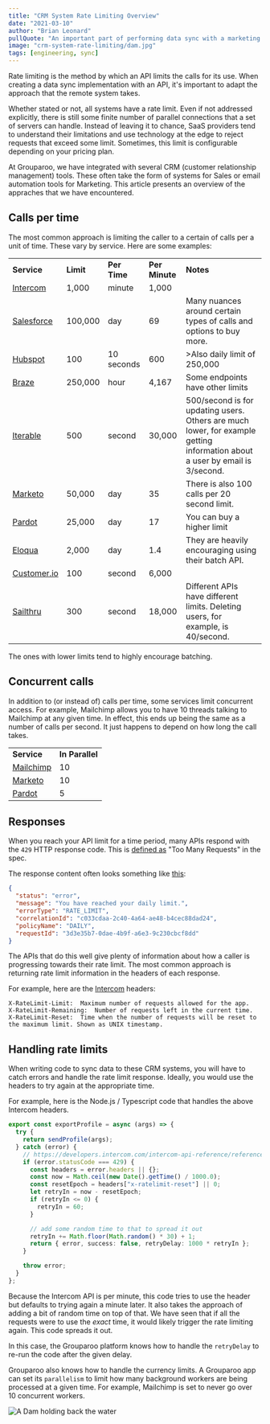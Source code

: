 ```yaml
---
title: "CRM System Rate Limiting Overview"
date: "2021-03-10"
author: "Brian Leonard"
pullQuote: "An important part of performing data sync with a marketing system is adapting to its rate limit limitations."
image: "crm-system-rate-limiting/dam.jpg"
tags: [engineering, sync]
---
```


Rate limiting is the method by which an API limits the calls for its use. When creating a data sync implementation with an API, it's important to adapt the approach that the remote system takes.

Whether stated or not, all systems have a rate limit. Even if not addressed explicitly, there is still some finite number of parallel connections that a set of servers can handle. Instead of leaving it to chance, SaaS providers tend to understand their limitations and use technology at the edge to reject requests that exceed some limit. Sometimes, this limit is configurable depending on your pricing plan.

At Grouparoo, we have integrated with several CRM (customer relationship management) tools. These often take the form of systems for Sales or email automation tools for Marketing. This article presents an overview of the appraches that we have encountered.

## Calls per time

The most common approach is limiting the caller to a certain of calls per a unit of time. These vary by service. Here are some examples:

<table className="rate-limiting">
  <tr>
    <td>
      <strong>Service</strong>
    </td>
    <td>
      <strong>Limit</strong>
    </td>
    <td>
      <strong>Per Time</strong>
    </td>
    <td className="d-none d-md-table-cell">
      <strong>Per Minute</strong>
    </td>
    <td className="notes d-none d-lg-table-cell">
      <strong>Notes</strong>
    </td>
  </tr>
  <tr>
    <td>
      <a href="https://developers.intercom.com/intercom-api-reference/reference#rate-limiting">
        Intercom
      </a>
    </td>
    <td>1,000</td>
    <td>minute</td>
    <td className="d-none d-md-table-cell">1,000</td>
    <td className="notes d-none d-lg-table-cell"></td>
  </tr>
  <tr>
    <td>
      <a href="https://developer.salesforce.com/docs/atlas.en-us.salesforce_app_limits_cheatsheet.meta/salesforce_app_limits_cheatsheet/salesforce_app_limits_platform_api.htm">
        Salesforce
      </a>
    </td>
    <td>100,000</td>
    <td>day</td>
    <td className="d-none d-md-table-cell">69</td>
    <td className="notes d-none d-lg-table-cell">
      Many nuances around certain types of calls and options to buy more.
    </td>
  </tr>
  <tr>
    <td>
      <a href="https://developers.hubspot.com/docs/api/usage-details">
        Hubspot
      </a>
    </td>
    <td>100</td>
    <td>10 seconds</td>
    <td className="d-none d-md-table-cell">600</td>
    <td className="notes d-none d-lg-table-cell">
      >Also daily limit of 250,000
    </td>
  </tr>
  <tr>
    <td>
      <a href="https://www.braze.com/docs/api/basics/#api-limits">Braze</a>
    </td>
    <td>250,000</td>
    <td>hour</td>
    <td className="d-none d-md-table-cell">4,167</td>
    <td className="notes d-none d-lg-table-cell">
      Some endpoints have other limits
    </td>
  </tr>
  <tr>
    <td>
      <a href="https://api.iterable.com/api/docs#users_updateUser">Iterable</a>
    </td>
    <td>500</td>
    <td>second</td>
    <td className="d-none d-md-table-cell">30,000</td>
    <td className="notes d-none d-lg-table-cell">
      500/second is for updating users. Others are much lower, for example
      getting information about a user by email is 3/second.
    </td>
  </tr>
  <tr>
    <td>
      <a href="https://developers.marketo.com/rest-api/marketo-integration-best-practices/">
        Marketo
      </a>
    </td>
    <td>50,000</td>
    <td>day</td>
    <td className="d-none d-md-table-cell">35</td>
    <td className="notes d-none d-lg-table-cell">
      There is also 100 calls per 20 second limit.
    </td>
  </tr>
  <tr>
    <td>
      <a href="https://developer.pardot.com/#rate-limits">Pardot</a>
    </td>
    <td>25,000</td>
    <td>day</td>
    <td className="d-none d-md-table-cell">17</td>
    <td className="notes d-none d-lg-table-cell">You can buy a higher limit</td>
  </tr>
  <tr>
    <td>
      <a href="https://docs.oracle.com/en/cloud/saas/marketing/eloqua-develop/Developers/BulkAPI/Reference/bulk-limits.htm">
        Eloqua
      </a>
    </td>
    <td>2,000</td>
    <td>day</td>
    <td className="d-none d-md-table-cell">1.4</td>
    <td className="notes d-none d-lg-table-cell">
      They are heavily encouraging using their batch API.
    </td>
  </tr>
  <tr>
    <td>
      <a href="https://customer.io/docs/api/#tag/trackLimit">Customer.io</a>
    </td>
    <td>100</td>
    <td>second</td>
    <td className="d-none d-md-table-cell">6,000</td>
    <td className="notes d-none d-lg-table-cell"></td>
  </tr>
  <tr>
    <td>
      <a href="https://getstarted.sailthru.com/developers/api-basics/technical/#Rate_Limiting">
        Sailthru
      </a>
    </td>
    <td>300</td>
    <td>second</td>
    <td className="d-none d-md-table-cell">18,000</td>
    <td className="notes d-none d-lg-table-cell">
      Different APIs have different limits. Deleting users, for example, is
      40/second.
    </td>
  </tr>
</table>

The ones with lower limits tend to highly encourage batching.

## Concurrent calls

In addition to (or instead of) calls per time, some services limit concurrent access. For example, Mailchimp allows you to have 10 threads talking to Mailchimp at any given time. In effect, this ends up being the same as a number of calls per second. It just happens to depend on how long the call takes.

<table className="rate-limiting">
  <tr>
    <td>
      <strong>Service</strong>
    </td>
    <td>
      <strong>In Parallel</strong>
    </td>
  </tr>
  <tr>
    <td>
      <a href="https://mailchimp.com/developer/marketing/docs/fundamentals/#api-limits">
        Mailchimp
      </a>
    </td>
    <td>10</td>
  </tr>
  <tr>
    <td>
      <a href="https://developers.marketo.com/rest-api/marketo-integration-best-practices/">
        Marketo
      </a>
    </td>
    <td>10</td>
  </tr>
  <tr>
    <td>
      <a href="https://developer.pardot.com/#rate-limits">Pardot</a>
    </td>
    <td>5</td>
  </tr>
</table>

## Responses

When you reach your API limit for a time period, many APIs respond with the `429` HTTP response code. This is [defined as](https://developer.mozilla.org/en-US/docs/Web/HTTP/Status/429) "Too Many Requests" in the spec.

The response content often looks something like [this](https://developers.hubspot.com/docs/api/usage-details):

```json
{
  "status": "error",
  "message": "You have reached your daily limit.",
  "errorType": "RATE_LIMIT",
  "correlationId": "c033cdaa-2c40-4a64-ae48-b4cec88dad24",
  "policyName": "DAILY",
  "requestId": "3d3e35b7-0dae-4b9f-a6e3-9c230cbcf8dd"
}
```

The APIs that do this well give plenty of information about how a caller is progressing towards their rate limit. The most common approach is returning rate limit information in the headers of each response.

For example, here are the [Intercom](https://developers.intercom.com/intercom-api-reference/reference#rate-limiting) headers:

```
X-RateLimit-Limit:	Maximum number of requests allowed for the app.
X-RateLimit-Remaining:	Number of requests left in the current time.
X-RateLimit-Reset:	Time when the number of requests will be reset to the maximum limit. Shown as UNIX timestamp.
```

## Handling rate limits

When writing code to sync data to these CRM systems, you will have to catch errors and handle the rate limit response. Ideally, you would use the headers to try again at the appropriate time.

For example, here is the Node.js / Typescript code that handles the above Intercom headers.

```typescript
export const exportProfile = async (args) => {
  try {
    return sendProfile(args);
  } catch (error) {
    // https://developers.intercom.com/intercom-api-reference/reference#rate-limiting
    if (error.statusCode === 429) {
      const headers = error.headers || {};
      const now = Math.ceil(new Date().getTime() / 1000.0);
      const resetEpoch = headers["x-ratelimit-reset"] || 0;
      let retryIn = now - resetEpoch;
      if (retryIn <= 0) {
        retryIn = 60;
      }

      // add some random time to that to spread it out
      retryIn += Math.floor(Math.random() * 30) + 1;
      return { error, success: false, retryDelay: 1000 * retryIn };
    }

    throw error;
  }
};
```

Because the Intercom API is per minute, this code tries to use the header but defaults to trying again a minute later. It also takes the approach of adding a bit of random time on top of that. We have seen that if all the requests were to use the _exact_ time, it would likely trigger the rate limiting again. This code spreads it out.

In this case, the Grouparoo platform knows how to handle the `retryDelay` to re-run the code after the given delay.

Grouparoo also knows how to handle the currency limits. A Grouparoo app can set its `parallelism` to limit how many background workers are being processed at a given time. For example, Mailchimp is set to never go over 10 concurrent workers.

<Image
  alt="A Dam holding back the water"
  src="crm-system-rate-limiting/dam.jpg"
  centered
  source="https://search.creativecommons.org/photos/96ae67a8-caf0-4f1e-900f-dea7b4909944"
  height={439}
  width={900}
/>

<style>
  {`
    table.rate-limiting {
      margin-bottom: 30px;
      width: 100%;
      table-layout:fixed;
    }

    table.rate-limiting td, th {
      border: 1px solid black;
      padding: 10px;
    }

    table.rate-limiting td {
      min-width: 40px;
    }

    table.rate-limiting td.notes {
      width: 40%;
    }
  `}
</style>
